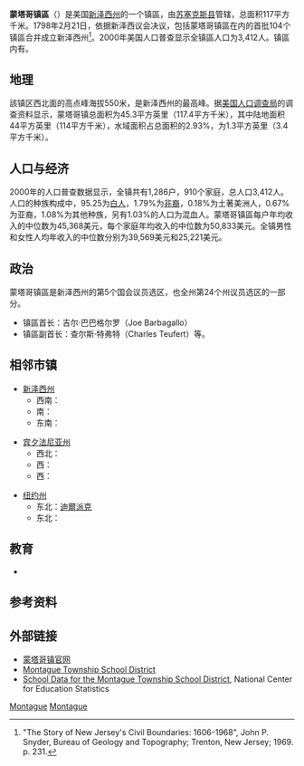 {{noteTA
|G1=USState
}}
{{Infobox settlement
|name = 蒙塔哥鎮區
|native_name = Montague Township
|official_name    = Township of Montague 
|settlement_type  = {{le|鎮區 (新澤西州)|Township (New Jersey)|鎮區}}
|nickname     = 
|motto  =
|image_skyline    = View at High Point.JPG 
|imagesize    = 250x200px
|image_caption    = 海波因特州立公園（High Point State Park）
|image_flag   = 
|image_seal   =
|image_map    = montague_twp_nj.png
|mapsize = 250x200px
|map_caption  = [[蘇塞克斯縣_(新澤西州)|蘇塞克斯縣]]地圖。圖中黃色區塊即為蒙塔哥鎮區
|image_map1   = Census Bureau map of Montague Township, New Jersey.gif
|mapsize1     = 250x200px
|map_caption1 = 人口普查局的蒙塔哥鎮區地圖
|subdivision_type = [[世界政區索引|國家]]
|subdivision_name = {{flag|United States}}
|subdivision_type1  = [[美国州份|州]]
|subdivision_name1  = {{flag|New Jersey}}
|subdivision_type2  = [[新泽西州行政区划|縣]]
|subdivision_name2  = [[蘇塞克斯縣_(新澤西州)|蘇塞克斯縣]]
|government_footnotes     = <ref name=DataBook>''2012 New Jersey Legislative District Data Book'', Rutgers University Edward J. Bloustein School of Planning and Public Policy, March 2013, p. 110.</ref>
|government_type  ={{le|鎮區 (新澤西州)|Township (New Jersey)|鎮區}}
|governing_body   = 鎮區委員會
|leader_title = 首长
|leader_name  = Richard Innella（於2015年12月31日任期屆滿）<ref name=TownshipOffices/><ref>[http://www.state.nj.us/dca/home/20151020mayors.pdf 2015 New Jersey Mayors Directory] {{Wayback|url=http://www.state.nj.us/dca/home/20151020mayors.pdf |date=20160304214458 }}, New Jersey Department of Community Affairs, as of October 20, 2015. Accessed November 12, 2015.</ref>
|leader_title1    = Clerk
|leader_name1 = Eileen DeFabiis<ref name=TownshipOffices>[http://www.montaguenj.org/municipal/index.html Township Offices, Departments and Committees] {{webarchive|url=https://web.archive.org/web/20151002193022/http://montaguenj.org/municipal/index.html |date=2015-10-02 }}, Montague Township. Accessed June 25, 2015.</ref>
|established_title  = Royal patent
|established_date = 1759年3月26日
|established_title1 = [[市法團|市法團]]
|established_date1  = 1798年2月21日
|area_footnotes   = <ref name=CensusArea>[http://www2.census.gov/geo/docs/maps-data/data/gazetteer/county_sub_list_34.txt 2010 Census Gazetteer Files: New Jersey County Subdivisions] {{Wayback|url=http://www2.census.gov/geo/docs/maps-data/data/gazetteer/county_sub_list_34.txt |date=20160402001528 }}, [[美国人口调查局|美国人口调查局]]. Accessed May 21, 2015.</ref>
|area_magnitude   = 
|area_total_km2   = 117.533
|area_land_km2    = 113.951
|area_water_km2   =   3.582
|area_total_sq_mi =  45.380
|area_land_sq_mi  =  43.997
|area_water_sq_mi =   1.383
|area_water_percent =   3.05
|area_rank    = 第40名（全州566鎮區）<br>第3名（全縣24鎮區）<ref name=CensusArea/>
|population_as_of = [[2010年美國人口普查|2010]]
|population_footnotes = <ref name=Census2010>[http://factfinder.census.gov/bkmk/table/1.0/en/DEC/10_DP/DPDP1/0600000US3403747430 DP-1 - Profile of General Population and Housing Characteristics: 2010 for Montague township, Sussex County, New Jersey] {{Webarchive|url=https://archive.today/20200212101251/http://factfinder.census.gov/bkmk/table/1.0/en/DEC/10_DP/DPDP1/0600000US3403747430 |date=2020-02-12 }}, [[美国人口调查局|美国人口调查局]]. Accessed February 24, 2013.</ref><ref name=Districts2011>[http://www.njelections.org/2011-legislative-districts/towns-district.pdf#page=11 Municipalities Grouped by 2011-2020 Legislative Districts] {{Wayback|url=http://www.njelections.org/2011-legislative-districts/towns-district.pdf#page=11 |date=20190604184412 }}, New Jersey Department of State, p. 11. Accessed January 6, 2013.</ref><ref name=LWD2010>[http://lwd.dol.state.nj.us/labor/lpa/census/2010/dp/dp1_sus/montague1.pdf Profile of General Demographic Characteristics: 2010 for Montague township] {{Wayback|url=http://lwd.dol.state.nj.us/labor/lpa/census/2010/dp/dp1_sus/montague1.pdf |date=20160311130206 }}, New Jersey Department of Labor and Workforce Development. Accessed February 24, 2013.</ref>	
|population_total = 3847 
|population_rank  = 第418名（全州566鎮區）<br>第13名（全縣24鎮區）<ref name=GCTPH1NJ2010>[http://factfinder.census.gov/bkmk/table/1.0/en/DEC/10_SF1/GCTPH1.ST16/0400000US34 GCT-PH1 Population, Housing Units, Area, and Density: 2010 - State -- County Subdivision from the 2010 Census Summary File 1 for New Jersey] {{Webarchive|url=https://archive.today/20200212202329/http://factfinder.census.gov/bkmk/table/1.0/en/DEC/10_SF1/GCTPH1.ST16/0400000US34 |date=2020-02-12 }}, [[美国人口调查局|美国人口调查局]]. Accessed February 24, 2013.</ref> 
|population_density_km2   = auto 
|population_density_sq_mi = 87.4
|population_density_rank  = 第547名（全州566鎮區）<br>第22名（全縣24鎮區）<ref name=GCTPH1NJ2010/>
|population_est   = 3770
|pop_est_as_of = 2014
|pop_est_footnotes  = <ref name=PopEst>[http://factfinder.census.gov/bkmk/table/1.0/en/PEP/2014/PEPANNRES/0400000US34.06100 PEPANNRES - Annual Estimates of the Resident Population: April 1, 2010 to July 1, 2014 - 2014 Population Estimates for New Jersey municipalities] {{Webarchive|url=https://archive.today/20200212200917/http://factfinder.census.gov/bkmk/table/1.0/en/PEP/2014/PEPANNRES/0400000US34.06100 |date=2020-02-12 }}, [[United_States_Census_Bureau|United States Census Bureau]]. Accessed May 21, 2015.</ref>
|timezone     = [[北美东部时区|EST]]
|utc_offset   = -5
|timezone_DST = [[北美东部时区|EDT]]
|utc_offset_DST   = -4
|elevation_footnotes = <ref>{{Gnis|882256|Township of Montague}}, [[地名信息系统|地名信息系统]]. Accessed March 8, 2013.</ref>
|elevation_m  = 
|elevation_ft = 1066
|coordinates_type = region:US_type:city
|coordinates_region = US-NJ
|coordinates_display = inline,title
|coordinates_footnotes    = <ref name=CensusArea/><ref name="GR1">[http://www.census.gov/geo/www/gazetteer/gazette.html US Gazetteer files: 2010, 2000, and 1990] {{Wayback|url=http://www.census.gov/geo/www/gazetteer/gazette.html |date=20060720110047 }}, [[美国人口调查局|美国人口调查局]]. Accessed September 4, 2014.</ref>
|latd = 41.280864
|longd  = -74.730427
|postal_code_type = [[美國郵區編號|郵區編號]]
|postal_code  = 07827<ref>[http://tools.usps.com/go/ZipLookupResultsAction!input.action?resultMode=0&city=montague&state=NJ Look Up a ZIP Code for Montague, NJ], [[美國郵政署|美國郵政署]]. Accessed February 24, 2013.</ref>
|area_code    = 973；[[电信交换|轉換]]：293、948<ref>[http://www.area-codes.com/search.asp?frmNPA=&frmNXX=&frmState=NJ&frmCity=Montague&frmCounty=Sussex Area Code Lookup - NPA NXX for Montague, NJ], Area-Codes.com. Accessed October 5, 2014.</ref>
|blank_name   = [[聯邦資料處理標準|FIPS]]
|blank_info   = 3403747430<ref name=CensusArea/><ref name="GR2">[http://factfinder.census.gov American FactFinder] {{Wayback|url=http://factfinder.census.gov/ |date=20100320104257 }}, [[美国人口调查局|美国人口调查局]]. Accessed September 4, 2014.</ref><ref>[http://mcdc2.missouri.edu/webrepts/commoncodes/ccc_nj.html A Cure for the Common Codes: New Jersey] {{Webarchive|url=https://archive.today/20120527054825/http://mcdc2.missouri.edu/webrepts/commoncodes/ccc_nj.html |date=2012-05-27 }}, Missouri Census Data Center. Accessed October 29, 2012.</ref>
|blank1_name  = [[地名信息系统|GNIS]] ID
|blank1_info  = 0882256<ref name=CensusArea/><ref name="GR3">[http://geonames.usgs.gov US Board on Geographic Names] {{Wayback|url=http://geonames.usgs.gov/ |date=20120204035720 }}, [[美國地質調查局|美國地質調查局]]. Accessed September 4, 2014.</ref>
|website = {{URL|http://www.montaguenj.org}}
|footnotes    = 
}}

'''蒙塔哥镇區'''（{{lang-en|Montague Township}}）是美国[[新泽西州|新泽西州]]的一个镇區，由[[蘇塞克斯縣_(新澤西州)|苏塞克斯县]]管辖，总面积117平方千米。1798年2月21日，依据新泽西议会决议，包括蒙塔哥镇區在内的首批104个镇區合并成立新泽西州<ref>"The Story of New Jersey's Civil Boundaries: 1606-1968", John P. Snyder, Bureau of Geology and Topography; Trenton, New Jersey; 1969. p. 231.</ref>。2000年美国人口普查显示全镇區人口为3,412人。镇區内有{{le|蘇塞克斯縣技術學校|Sussex County Technical School}}。

==地理==
該镇区西北面的高点峰海拔550米，是新泽西州的最高峰。据[[美国人口调查局|美国人口调查局]]的调查资料显示，蒙塔哥镇总面积为45.3平方英里（117.4平方千米），其中陆地面积44平方英里（114平方千米），水域面积占总面积的2.93%，为1.3平方英里（3.4平方千米）。

==人口与经济==
{{USCensusPop
| align=left
| 1930=581
| 1940=621
| 1950=602
| 1960=879
| 1970=1131
| 1980=2066
| 1990=2832
| 2000=3412
| estimate= 3906
| estyear=2008
| estref=<ref name=CensusEst>[http://factfinder.census.gov/servlet/SAFFPopulation?_event=Search&geo_id=16000US3407750&_geoContext=01000US%7C04000US34%7C16000US3407750&_street=&_county=deal&_cityTown=deal&_state=04000US34&_zip=&_lang=en&_sse=on&ActiveGeoDiv=geoSelect&_useEV=&pctxt=fph&pgsl=160&_submenuId=population_0&ds_name=null&_ci_nbr=null&qr_name=null&reg=null%3Anull&_keyword=&_industry= Census data for Montague township, Sussex County, New Jersey], [[美国人口调查局|美国人口调查局]], accessed August 2, 2007.</ref>
| footnote=1930 - 1990人口数据.<ref>[http://www.wnjpin.net/OneStopCareerCenter/LaborMarketInformation/lmi01/poptrd6.htm New Jersey Resident Population by Municipality: 1930 - 1990] {{Wayback|url=http://www.wnjpin.net/OneStopCareerCenter/LaborMarketInformation/lmi01/poptrd6.htm |date=20090905035003 }}, Workforce New Jersey Public Information Network. Accessed March 1, 2007.</ref>
}}
2000年的人口普查数据显示，全镇共有1,286户，910个家庭，总人口3,412人。人口的种族构成中，95.25为[[白人|白人]]，1.79%为[[非裔|非裔]]，0.18%为土著美洲人，0.67%为亚裔，1.08%为其他种族，另有1.03%的人口为混血人。蒙塔哥镇區每户年均收入的中位数为45,368美元，每个家庭年均收入的中位数为50,833美元。全镇男性和女性人均年收入的中位数分别为39,569美元和25,221美元。 

==政治==
蒙塔哥镇區是新泽西州的第5个国会议员选区，也全州第24个州议员选区的一部分。
*镇區首长：吉尔·巴巴格尔罗（Joe Barbagallo）
*镇區副首长：查尔斯·特弗特（Charles Teufert）等。


==相邻市镇==
*[[新泽西州|新泽西州]]
**西南：{{le|桑蒂斯通镇區 (新澤西州)|Sandyston Township, New Jersey|桑蒂斯通镇區}}
**南：{{le|法蘭佛特鎮區 (新澤西州)|Frankford Township, New Jersey|法蘭佛特鎮區}}
**东南：{{le|萬特吉鎮區 (新澤西州)|Wantage Township, New Jersey|萬特吉鎮區}}

*[[宾夕法尼亚州|宾夕法尼亚州]]
**西北：{{le|維斯特佛爾鎮區 (賓夕法尼亞州派克縣)|Westfall Township, Pike County, Pennsylvania|維斯特佛爾鎮區}}
**西：{{le|丁邁鎮區 (賓夕法尼亞州派克縣)|Dingman Township, Pike County, Pennsylvania|丁邁鎮區}}
**西：{{le|米爾佛特 (賓夕法尼亞州)|Milford, Pennsylvania|米爾佛特}}

*[[纽约州|纽约州]]
**东北：[[迪爾派克_(紐約州)|迪爾派克]]
**东北：{{le|格林威爾 (紐約州奧蘭治縣)|Greenville, Orange County, New York|格林威爾}}

==教育==
*{{le|蘇塞克斯縣技術學校|Sussex County Technical School}}

== 参考资料 ==
{{Reflist|2}}

==外部链接==
* [http://www.montaguenj.org 蒙塔哥镇官网]{{en}}
*[https://web.archive.org/web/20181114093053/http://www.montagueschool.org/ Montague Township School District]
*[http://nces.ed.gov/ccd/schoolsearch/school_list.asp?Search=1&DistrictID=3410530 School Data for the Montague Township School District], National Center for Education Statistics

<!--{{蘇塞克斯縣 (新澤西州)}}-->

[[Category:新澤西州鎮區|Montague]]
[[Category:蘇塞克斯縣鎮區_(新澤西州)|Montague]]